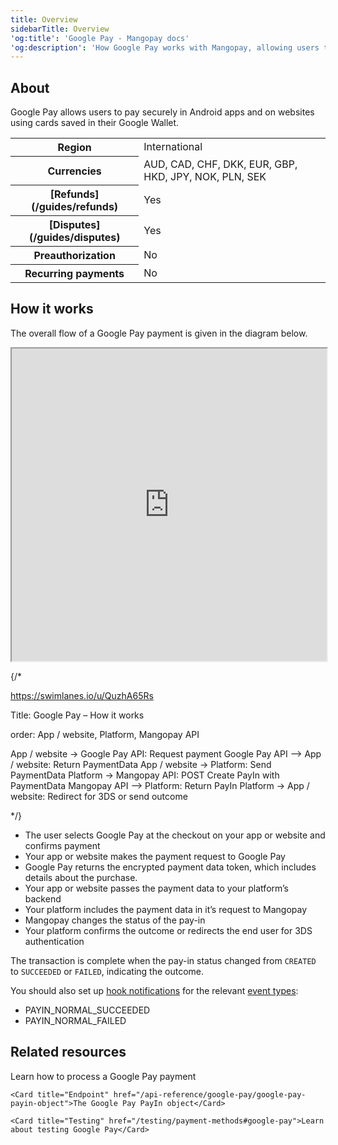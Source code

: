 ```yaml
---
title: Overview
sidebarTitle: Overview
'og:title': 'Google Pay - Mangopay docs'
'og:description': 'How Google Pay works with Mangopay, allowing users to pay securely on Android apps and websites, including a flow diagram overview.'  
---
```


## About 

Google Pay allows users to pay securely in Android apps and on websites using cards saved in their Google Wallet.  

<table>
    <tbody>
        <tr>
            <th class="header">Region</th>
            <td class="table-content">
                International
            </td>
            </tr>
        <tr>
            <th class="header">Currencies</th>
            <td class="table-content">
                AUD, CAD, CHF, DKK, EUR, GBP, HKD, JPY, NOK, PLN, SEK
            </td>
            </tr>
        <tr>
            <th class="header">[Refunds](/guides/refunds)</th>
            <td class="table-content">
                Yes
            </td>
            </tr>
        <tr>
            <th class="header">[Disputes](/guides/disputes)</th>
            <td class="table-content">
                Yes
            </td>
            </tr>
        <tr>
            <th class="header">Preauthorization</th>
            <td class="table-content">
                No
            </td>
            </tr>
        <tr>
            <th class="header">Recurring payments</th>
            <td class="table-content">
                No
            </td>
            </tr>
    </tbody>
</table>

## How it works  

The overall flow of a Google Pay payment is given in the diagram below.

<div>
  <iframe 
    width="100%" 
    height="500" 
    src="https://cdn.swimlanes.io/dist/embeded.html#ZY5BCsIwEEX3OcU/gOLCXRaCKGgXYrFeINpRg22mplOKO+/gDT2JiSA2uMoi781/eysVaayYzxUhN3e8Hk+suYcV9OyvrVLsS/Ia86bBBD0dWis0Ql4ZObGvR9gYd+YmqPM8UyrBMJ4NbwdAY0e3jlpBMGpyApUCGAcnORIV6byLRDSWRsz/zLdHoyBXJuz3K2LDWI18W+yx8GTks5859FYuiTwUPm2/oV9W5pKRv/zSejoKwj+mywLhaWMkd3Lkmt4=#ZY5t4"
  >
  </iframe>
</div>

{/* 

https://swimlanes.io/u/QuzhA65Rs

Title: Google Pay – How it works

order: App / website, Platform, Mangopay API

App / website -> Google Pay API: Request payment 
Google Pay API --> App / website: Return PaymentData
App / website -> Platform: Send PaymentData
Platform -> Mangopay API: POST Create PayIn with PaymentData
Mangopay API --> Platform: Return PayIn
Platform -> App / website: Redirect for 3DS or send outcome

*/}

- The user selects Google Pay at the checkout on your app or website and confirms payment  
- Your app or website makes the payment request to Google Pay  
- Google Pay returns the encrypted payment data token, which includes details about the purchase.  
- Your app or website passes the payment data to your platform’s backend  
- Your platform includes the payment data in it’s request to Mangopay  
- Mangopay changes the status of the pay-in  
- Your platform confirms the outcome or redirects the end user for 3DS authentication  

The transaction is complete when the pay-in status changed from `CREATED` to `SUCCEEDED` or `FAILED`, indicating the outcome.  

You should also set up [hook notifications](/webhooks) for the relevant [event types](/webhooks/event-types):
-   PAYIN_NORMAL_SUCCEEDED
-   PAYIN_NORMAL_FAILED

## Related resources  

<CardGroup col={2}> 
    <Card title="How to" href="/guides/payment-methods/google-pay/how-to">Learn how to process a Google Pay payment</Card>

    <Card title="Endpoint" href="/api-reference/google-pay/google-pay-payin-object">The Google Pay PayIn object</Card>  

    <Card title="Testing" href="/testing/payment-methods#google-pay">Learn about testing Google Pay</Card>
</CardGroup>